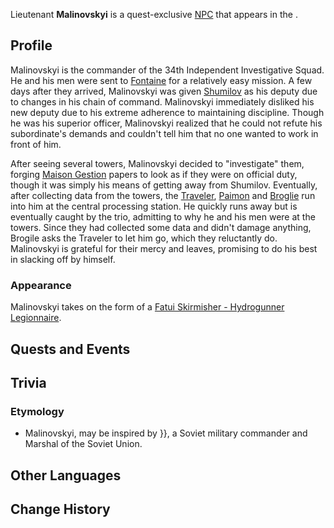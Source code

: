 {{Meta
<!-- Remove this template after adding the missing info -->
|missing_NPC_profile  = yes
}}
{{Character Infobox
|type             = Quest NPC
|image            = NPC Malinovskyi.png
|region           = Snezhnaya
|region2          = Fontaine
|location         = Fontaine
|affiliation      = Fatui
|title            = Quite Agile... For Some Reason
}}
Lieutenant '''Malinovskyi''' is a quest-exclusive [[NPC]] that appears in the {{Quest|In Search of Lost Time}}.

==Profile==
Malinovskyi is the commander of the 34th Independent Investigative Squad. He and his men were sent to [[Fontaine]] for a relatively easy mission. A few days after they arrived, Malinovskyi was given [[Shumilov]] as his deputy due to changes in his chain of command. Malinovskyi immediately disliked his new deputy due to his extreme adherence to maintaining discipline. Though he was his superior officer, Malinovskyi realized that he could not refute his subordinate's demands and couldn't tell him that no one wanted to work in front of him. 

After seeing several towers, Malinovskyi decided to "investigate" them, forging [[Maison Gestion]] papers to look as if they were on official duty, though it was simply his means of getting away from Shumilov. Eventually, after collecting data from the towers, the [[Traveler]], [[Paimon]] and [[Broglie]] run into him at the central processing station. He quickly runs away but is eventually caught by the trio, admitting to why he and his men were at the towers. Since they had collected some data and didn't damage anything, Brogile asks the Traveler to let him go, which they reluctantly do. Malinovskyi is grateful for their mercy and leaves, promising to do his best in slacking off by himself.

===Appearance===
Malinovskyi takes on the form of a [[Fatui Skirmisher - Hydrogunner Legionnaire]].

==Quests and Events==
{{Quests and Events}}
<!--
==Trivia==
-->
==Trivia==
===Etymology===
*Malinovskyi, may be inspired by {{Lang|{{w|Rodion Malinovsky}}|ru=Родион Малиновский|ru_rm={{#invoke:ru-rm|main|Родион Малиновский}}}}, a Soviet military commander and Marshal of the Soviet Union. 
==Other Languages==
{{Other Languages|default_hidden=1
|en      = Malinovskyi
|zhs     = 马林诺夫斯基
|zhs_rm  = Mǎlínnuòfūsījī
|zht     = 馬林諾夫斯基
|zht_rm  = Mǎlínnuòfūsījī
|ja      = マリノフスキー
|ko      = 말리놉스키
|es      = Malinovski
|fr      = Malinovskyi
|ru      = Малиновский
|th      = Malinovskyi
|vi      = Malinovskyi
|de      = Malinovskyi
|id      = Malinovskyi
|pt      = Malinovskyi
|tr      = Malinovskyi
|it      = Malinovskyi
}}

==Change History==
{{Change History|4.1}}